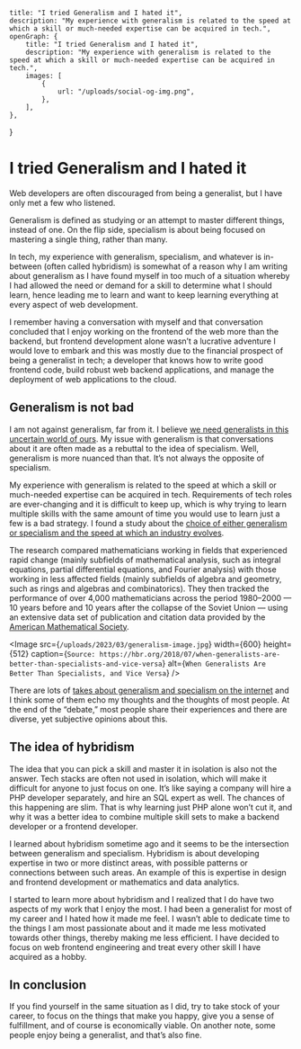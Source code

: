     title: "I tried Generalism and I hated it",
	description: "My experience with generalism is related to the speed at which a skill or much-needed expertise can be acquired in tech.",
    openGraph: {
        title: "I tried Generalism and I hated it",
	    description: "My experience with generalism is related to the speed at which a skill or much-needed expertise can be acquired in tech.",
        images: [
            {
                url: "/uploads/social-og-img.png",
            },
        ],
    },
}

# I tried Generalism and I hated it

Web developers are often discouraged from being a generalist, but I have only met a few who listened.

Generalism is defined as studying or an attempt to master different things, instead of one. On the
flip side, specialism is about being focused on mastering a single thing, rather than many.

In tech, my experience with generalism, specialism, and whatever is in-between (often called hybridism)
is somewhat of a reason why I am writing about generalism as I have found myself in too much of a
situation whereby I had allowed the need or demand for a skill to determine what I should learn, hence
leading me to learn and want to keep learning everything at every aspect of web development.

I remember having a conversation with myself and that conversation concluded that I  enjoy working on
the frontend of the web more than the backend, but frontend development alone wasn’t a lucrative
adventure I would love to embark and this was mostly due to the financial prospect of being a
generalist in tech; a developer that knows how to write good frontend code, build robust web backend
applications, and manage the deployment of web applications to the cloud.

## Generalism is not bad

I am not against generalism, far from it. I believe [we need generalists in this uncertain world of ours](https://www.youtube.com/watch?v=jfrl62sD9YY).
My issue with generalism is that conversations about it are often made as a rebuttal to the idea of specialism.
Well, generalism is more nuanced than that. It’s not always the opposite of specialism.

My experience with generalism is related to the speed at which a skill or much-needed expertise can be
acquired in tech. Requirements of tech roles are ever-changing and it is difficult to keep up, which is
why trying to learn multiple skills with the same amount of time you would use to learn just a few is a
bad strategy. I found a study about the [choice of either generalism or specialism and the speed at which an industry evolves](https://hbr.org/2018/07/when-generalists-are-better-than-specialists-and-vice-versa).

The research compared mathematicians working in fields that experienced rapid change
(mainly subfields of mathematical analysis, such as integral equations, partial differential equations, and Fourier analysis)
with those working in less affected fields (mainly subfields of algebra and geometry, such as rings and algebras and combinatorics).
They then tracked the performance of over 4,000 mathematicians across the period 1980–2000 — 10 years before and 10 years after the
collapse of the Soviet Union — using an extensive data set of publication and citation data provided by the [American Mathematical Society](https://www.ams.org/home/page).

<Image
	src={`/uploads/2023/03/generalism-image.jpg`}
	width={600}
	height={512}
	caption={`Source: https://hbr.org/2018/07/when-generalists-are-better-than-specialists-and-vice-versa`}
	alt={`When Generalists Are Better Than Specialists, and Vice Versa`}
/>

There are lots of [takes about generalism and specialism on the internet](https://www.quora.com/As-a-developer-do-you-want-to-be-a-generalist-or-specialist-Why)
and I think some of them echo my thoughts and the thoughts of most people. At the end of the “debate,”
most people share their experiences and there are diverse, yet subjective opinions about this.

## The idea of hybridism

The idea that you can pick a skill and master it in isolation is also not the answer. Tech stacks are
often not used in isolation, which will make it difficult for anyone to just focus on one. It’s like
saying a company will hire a PHP developer separately, and hire an SQL expert as well. The chances of
this happening are slim. That is why learning just PHP alone won’t cut it, and why it was a better idea
to combine multiple skill sets to make a backend developer or a frontend developer.

I learned about hybridism sometime ago and it seems to be the intersection between generalism and
specialism. Hybridism is about developing expertise in two or more distinct areas, with possible
patterns or connections between such areas. An example of this is expertise in design and frontend
development or mathematics and data analytics.

I started to learn more about hybridism and I realized that I do have two aspects of my work that I enjoy
the most. I had been a generalist for most of my career and I hated how it made me feel. I wasn’t able to
dedicate time to the things I am most passionate about and it made me less motivated towards other things,
thereby making me less efficient. I have decided to focus on web frontend engineering and treat every other
skill I have acquired as a hobby.

## In conclusion

If you find yourself in the same situation as I did, try to take stock of your
career, to focus on the things that make you happy, give you a sense of fulfillment, and of course is economically viable.
On another note, some people enjoy being a generalist, and that’s also fine.
